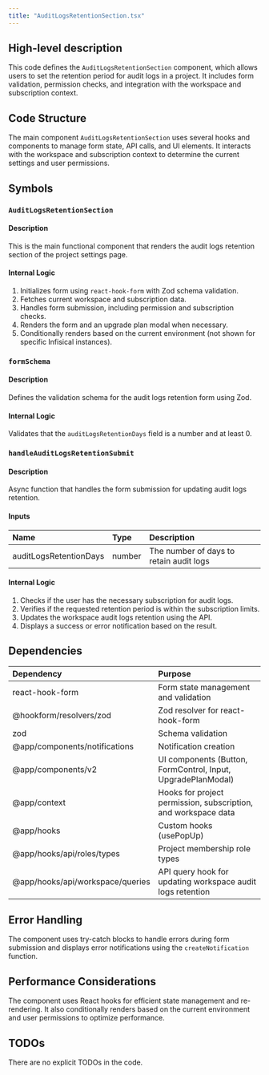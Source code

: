 ```yaml
---
title: "AuditLogsRetentionSection.tsx"
---
```


## High-level description
This code defines the `AuditLogsRetentionSection` component, which allows users to set the retention period for audit logs in a project. It includes form validation, permission checks, and integration with the workspace and subscription context.

## Code Structure
The main component `AuditLogsRetentionSection` uses several hooks and components to manage form state, API calls, and UI elements. It interacts with the workspace and subscription context to determine the current settings and user permissions.

## Symbols

### `AuditLogsRetentionSection`
#### Description
This is the main functional component that renders the audit logs retention section of the project settings page.

#### Internal Logic
1. Initializes form using `react-hook-form` with Zod schema validation.
2. Fetches current workspace and subscription data.
3. Handles form submission, including permission and subscription checks.
4. Renders the form and an upgrade plan modal when necessary.
5. Conditionally renders based on the current environment (not shown for specific Infisical instances).

### `formSchema`
#### Description
Defines the validation schema for the audit logs retention form using Zod.

#### Internal Logic
Validates that the `auditLogsRetentionDays` field is a number and at least 0.

### `handleAuditLogsRetentionSubmit`
#### Description
Async function that handles the form submission for updating audit logs retention.

#### Inputs
| Name | Type | Description |
|:-----|:-----|:------------|
| auditLogsRetentionDays | number | The number of days to retain audit logs |

#### Internal Logic
1. Checks if the user has the necessary subscription for audit logs.
2. Verifies if the requested retention period is within the subscription limits.
3. Updates the workspace audit logs retention using the API.
4. Displays a success or error notification based on the result.

## Dependencies
| Dependency | Purpose |
|:-----------|:--------|
| react-hook-form | Form state management and validation |
| @hookform/resolvers/zod | Zod resolver for react-hook-form |
| zod | Schema validation |
| @app/components/notifications | Notification creation |
| @app/components/v2 | UI components (Button, FormControl, Input, UpgradePlanModal) |
| @app/context | Hooks for project permission, subscription, and workspace data |
| @app/hooks | Custom hooks (usePopUp) |
| @app/hooks/api/roles/types | Project membership role types |
| @app/hooks/api/workspace/queries | API query hook for updating workspace audit logs retention |

## Error Handling
The component uses try-catch blocks to handle errors during form submission and displays error notifications using the `createNotification` function.

## Performance Considerations
The component uses React hooks for efficient state management and re-rendering. It also conditionally renders based on the current environment and user permissions to optimize performance.

## TODOs
There are no explicit TODOs in the code.